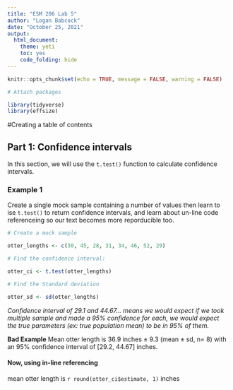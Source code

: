 ```yaml
---
title: "ESM 206 Lab 5"
author: "Logan Babcock"
date: "October 25, 2021"
output: 
  html_document: 
    theme: yeti
    toc: yes
    code_folding: hide
---
```


```r
knitr::opts_chunk$set(echo = TRUE, message = FALSE, warning = FALSE)

# Attach packages

library(tidyverse)
library(effsize)

```

#Creating a table of contents

## Part 1: Confidence intervals

In this section, we will use the `t.test()` function to calculate confidence intervals.

### Example 1

Create a single mock sample containing a number of values then learn to ise `t.test()` to return confidence intervals, and learn about un-line code referenceing so our text becomes more reporducible too.
```r
# Create a mock sample

otter_lengths <- c(30, 45, 28, 31, 34, 46, 52, 29)

# Find the confidence interval:

otter_ci <- t.test(otter_lengths)

# Find the Standard deviation

otter_sd <- sd(otter_lengths)

```
*Confidence interval of 29.1 and 44.67... 
means we would expect if we took multiple sample and made a 95% confidence for each, we would expect the true parameters (ex: true population mean) to be in 95% of them.*

**Bad Example** Mean otter length is 36.9 inches $\pm$ 9.3 (mean $\pm$ sd, n= 8) with an 95% confidence interval of [29.2, 44.67] inches. 

#### Now, using in-line referencing

mean otter length is `r round(otter_ci$estimate, 1)` inches
